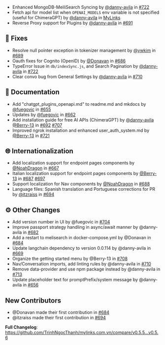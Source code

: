 - Enhanced MongoDB-MeiliSearch Syncing by [@danny-avila](https://github.com/danny-avila) in [#722](https://github.com/TrinhNgocThanh/mylinks.com.vn/pull/722)
- Fetch api for model list when `OPENAI_MODELS` env variable is not specified (useful for ChimeraGPT) by [@danny-avila](https://github.com/danny-avila) in [MyLinks](https://github.com/TrinhNgocThanh/mylinks.com.vn)
- Reverse Proxy support for Plugins by [@danny-avila](https://github.com/danny-avila) in [#691](https://github.com/TrinhNgocThanh/mylinks.com.vn/pull/691)

## 🐛 Fixes

- Resolve null pointer exception in tokenizer management by [@ywkim](https://github.com/ywkim) in [#689](https://github.com/TrinhNgocThanh/mylinks.com.vn/pull/689)
- Oauth fixes for Cognito (OpenID) by [@Donavan](https://github.com/Donavan) in [#686](https://github.com/TrinhNgocThanh/mylinks.com.vn/pull/686)
- TypeError Issue in `db/indexSync.js`, and Search Pagination by [@danny-avila](https://github.com/danny-avila) in [#722](https://github.com/TrinhNgocThanh/mylinks.com.vn/pull/722)
- Clear convo bug from General Settings by [@danny-avila](https://github.com/danny-avila) in [#710](https://github.com/TrinhNgocThanh/mylinks.com.vn/pull/710)

## 📝 Documentation

- Add "chatgpt_plugins_openapi.md" to readme.md and mkdocs by [@fuegovic](https://github.com/fuegovic) in [#655](https://github.com/TrinhNgocThanh/mylinks.com.vn/pull/655)
- Updates by [@fuegovic](https://github.com/fuegovic) in [#662](https://github.com/TrinhNgocThanh/mylinks.com.vn/pull/662)
- Add installation guide for free AI APIs (ChimeraGPT) by [@danny-avila](https://github.com/danny-avila) [@Berry-13](https://github.com/Berry-13) in [#692](https://github.com/TrinhNgocThanh/mylinks.com.vn/pull/692) [#707](https://github.com/TrinhNgocThanh/mylinks.com.vn/pull/707)
- Improved ngrok installation and enhanced user_auth_system.md by [@Berry-13](https://github.com/Berry-13) in [#721](https://github.com/TrinhNgocThanh/mylinks.com.vn/pull/721)

## 🌐 Internationalization

- Add localization support for endpoint pages components by [@NoahDragon](https://github.com/NoahDragon) in [#667](https://github.com/TrinhNgocThanh/mylinks.com.vn/pull/667)
- Italian localization support for endpoint pages components by [@Berry-13](https://github.com/Berry-13) in [#687](https://github.com/TrinhNgocThanh/mylinks.com.vn/pull/687) [#697](https://github.com/TrinhNgocThanh/mylinks.com.vn/pull/697)
- Support localization for Nav components by [@NoahDragon](https://github.com/NoahDragon) in [#688](https://github.com/TrinhNgocThanh/mylinks.com.vn/pull/688)
- Language files: Spanish translation and Portuguese corrections for PR by [@itzraiss](https://github.com/itzraiss) in [#694](https://github.com/TrinhNgocThanh/mylinks.com.vn/pull/694)

## ⚙️ Other Changes

- Add version number in UI by @fuegovic in [#704](https://github.com/TrinhNgocThanh/mylinks.com.vn/pull/704)
- Improve passport strategy handling in async/await manner by @danny-avila in [#682](https://github.com/TrinhNgocThanh/mylinks.com.vn/pull/682)
- Add a restart to melisearch in docker-compose.yml by @Donavan in [#684](https://github.com/TrinhNgocThanh/mylinks.com.vn/pull/684)
- Update langchain dependency to version 0.0.114 by @danny-avila in [#669](https://github.com/TrinhNgocThanh/mylinks.com.vn/pull/669)
- Organize the getting started menu by @Berry-13 in [#708](https://github.com/TrinhNgocThanh/mylinks.com.vn/pull/708)
- Nav/Conversation imports, add linting rules by @danny-avila in [#710](https://github.com/TrinhNgocThanh/mylinks.com.vn/pull/710)
- Remove data-provider and use npm package instead by @danny-avila in [#713](https://github.com/TrinhNgocThanh/mylinks.com.vn/pull/713)
- Update placeholder text for promptPrefix/system message by @danny-avila in [#656](https://github.com/TrinhNgocThanh/mylinks.com.vn/pull/656)

## New Contributors

- @Donavan made their first contribution in [#684](https://github.com/TrinhNgocThanh/mylinks.com.vn/pull/684)
- @itzraiss made their first contribution in [#694](https://github.com/TrinhNgocThanh/mylinks.com.vn/pull/694)

**Full Changelog**: https://github.com/TrinhNgocThanh/mylinks.com.vn/compare/v0.5.5...v0.5.6

